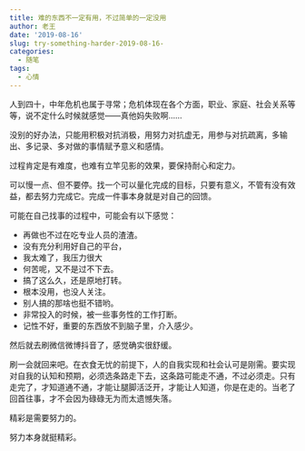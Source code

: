 ```yaml
---
title: 难的东西不一定有用，不过简单的一定没用
author: 老王
date: '2019-08-16'
slug: try-something-harder-2019-08-16-
categories:
  - 随笔
tags:
  - 心情
---
```


人到四十，中年危机也属于寻常；危机体现在各个方面，职业、家庭、社会关系等等，说不定什么时候就感觉——真他妈失败啊……

没别的好办法，只能用积极对抗消极，用努力对抗虚无，用参与对抗疏离，多输出、多记录、多对做的事情赋予意义和感情。

过程肯定是有难度，也难有立竿见影的效果，要保持耐心和定力。

可以慢一点、但不要停。找一个可以量化完成的目标，只要有意义，不管有没有效益，都去努力完成它。完成一件事本身就是对自己的回馈。

可能在自己找事的过程中，可能会有以下感觉：

* 再做也不过在吃专业人员的渣渣。
* 没有充分利用好自己的平台，
* 我太难了，我压力很大
* 何苦呢，又不是过不下去。
* 搞了这么久，还是原地打转。
* 根本没用，也没人关注。
* 别人搞的那啥也挺不错哟。
* 非常投入的时候，被一些事务性的工作打断。
* 记性不好，重要的东西放不到脑子里，介入感少。

然后就去刷微信微博抖音了，感觉确实很舒缓。

刷一会就回来吧。在衣食无忧的前提下，人的自我实现和社会认可是刚需。要实现对自我的认知和预期，必须选条路走下去，这条路可能走不通，不过必须走。只有走完了，才知道通不通，才能让腿脚活泛开，才能让人知道，你是在走的。当老了回首往事，才不会因为碌碌无为而太遗憾失落。

精彩是需要努力的。

努力本身就挺精彩。